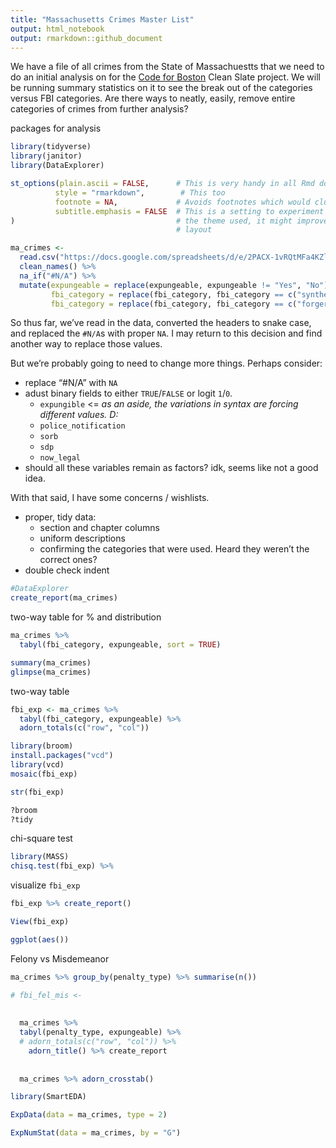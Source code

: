 ```yaml
---
title: "Massachusetts Crimes Master List"
output: html_notebook
output: rmarkdown::github_document
---
```


We have a file of all crimes from the State of Massachuestts that we need to do an initial analysis on for the [Code for Boston](https://www.codeforboston.org) Clean Slate project. We will be running summary statistics on it to see the break out of the categories versus FBI categories. Are there ways to neatly, easily, remove entire categories of crimes from further analysis?  

packages for analysis
```r
library(tidyverse)
library(janitor)
library(DataExplorer)

st_options(plain.ascii = FALSE,      # This is very handy in all Rmd documents
          style = "rmarkdown",        # This too
          footnote = NA,             # Avoids footnotes which would clutter the results
          subtitle.emphasis = FALSE  # This is a setting to experiment with - according to
)                                    # the theme used, it might improve the headings'
                                     # layout

```


```r
ma_crimes <- 
  read.csv("https://docs.google.com/spreadsheets/d/e/2PACX-1vRQtMFa4KZlBlXpklfT9uSE383NaRtN8C5-L1FeSS1sTxX0Ws3Xam6Ahbpuf2BSOzR1Ugc9AZGPRLlu/pub?gid=579055210&single=true&output=csv", stringsAsFactors=FALSE) %>% 
  clean_names() %>% 
  na_if("#N/A") %>% 
  mutate(expungeable = replace(expungeable, expungeable != "Yes", "No"),
         fbi_category = replace(fbi_category, fbi_category == c("synthetic Narcotics – Manufactured Narcotics which can cause true drug addiction (Demerol, Methadones)"), c("Synthetic Narcotics – Manufactured Narcotics which can cause true drug addiction (Demerol, Methadones)")),
         fbi_category = replace(fbi_category, fbi_category == c("forgery and Counterfeiting"), c("Forgery and Counterfeiting")))

```

So thus far, we've read in the data, converted the headers to snake case, and replaced the `#N/A`s with proper `NA`. I may return to this decision and find another way to replace those values.

But we're probably going to need to change more things. Perhaps consider:

 - replace "#N/A" with `NA`  
 - adust binary fields to either `TRUE`/`FALSE` or logit `1`/`0`.
    - `expungible`  <= _as an aside, the variations in syntax are forcing different values. D:_
    - `police_notification`
    - `sorb`
    - `sdp`
    - `now_legal`  
 - should all these variables remain as factors? idk, seems like not a good idea.  
 
 With that said, I have some concerns / wishlists.  
 
  - proper, tidy data:  
    - section and chapter columns   
    - uniform descriptions   
    - confirming the categories that were used. Heard they weren't the correct ones? 
 - double check indent

```r
#DataExplorer
create_report(ma_crimes)

```

two-way table for % and distribution

```r
ma_crimes %>% 
  tabyl(fbi_category, expungeable, sort = TRUE)

summary(ma_crimes)
glimpse(ma_crimes) 

```



two-way table
```r
fbi_exp <- ma_crimes %>% 
  tabyl(fbi_category, expungeable) %>% 
  adorn_totals(c("row", "col"))

library(broom)
install.packages("vcd")
library(vcd)
mosaic(fbi_exp)

str(fbi_exp)

?broom
?tidy
```
 
chi-square test
```r
library(MASS)
chisq.test(fbi_exp) %>% 
```


visualize `fbi_exp`
```r

fbi_exp %>% create_report()

View(fbi_exp)

ggplot(aes())
```

Felony vs Misdemeanor
```r
ma_crimes %>% group_by(penalty_type) %>% summarise(n())

# fbi_fel_mis <- 
  
  
  ma_crimes %>% 
  tabyl(penalty_type, expungeable) %>% 
  # adorn_totals(c("row", "col")) %>% 
    adorn_title() %>% create_report
  
  
  ma_crimes %>% adorn_crosstab()


```

```r
library(SmartEDA)

ExpData(data = ma_crimes, type = 2)

ExpNumStat(data = ma_crimes, by = "G")
```

